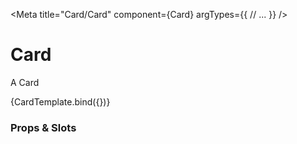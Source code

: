 
<Meta
	title="Card/Card"
	component={Card}
	argTypes={{
		// ...
	}}
/>

# Card

A Card


<Canvas>
	<Story
		name="Overview"
		parameters={{
			docs: {
				source: {
					type: "dynamic",
					format: true,
				},
			},
	  }}
		args={{
			title: 'yes',
			link: {
				linktype: 'external',
				url: 'https://www.edwardtdo.com'
			}
		}}
  >
		{CardTemplate.bind({})}
	</Story>
</Canvas>

### Props & Slots

<ArgsTable story="Overview" />